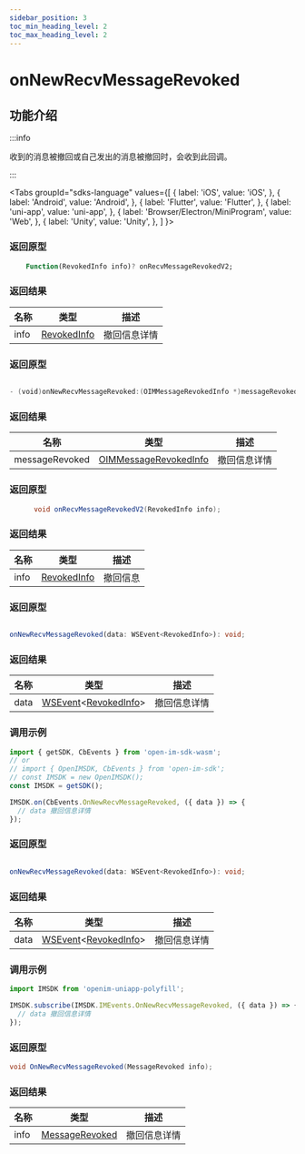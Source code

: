 ```yaml
---
sidebar_position: 3
toc_min_heading_level: 2
toc_max_heading_level: 2
---
```


# onNewRecvMessageRevoked

## 功能介绍

:::info

收到的消息被撤回或自己发出的消息被撤回时，会收到此回调。

:::

<Tabs
groupId="sdks-language"
values={[
{ label: 'iOS', value: 'iOS', },
{ label: 'Android', value: 'Android', },
{ label: 'Flutter', value: 'Flutter', },
{ label: 'uni-app', value: 'uni-app', },
{ label: 'Browser/Electron/MiniProgram', value: 'Web', },
{ label: 'Unity', value: 'Unity', },
]
}>

<TabItem value="Flutter">

### 返回原型

```dart showLineNumbers
    Function(RevokedInfo info)? onRecvMessageRevokedV2;
```

### 返回结果

| 名称 | 类型                                                   | 描述     |
| ---- | ------------------------------------------------------ | -------- |
| info | [RevokedInfo](docs/sdks/class/message/revokedInfo.mdx) | 撤回信息详情 |

</TabItem>

<TabItem value="iOS">

### 返回原型

```swift showLineNumbers

- (void)onNewRecvMessageRevoked:(OIMMessageRevokedInfo *)messageRevoked;

```

### 返回结果

| 名称           | 类型                                                             | 描述     |
| -------------- | ---------------------------------------------------------------- | -------- |
| messageRevoked | [OIMMessageRevokedInfo](docs/sdks/class/message/revokedInfo.mdx) | 撤回信息详情 |

</TabItem>

<TabItem value="Android">

### 返回原型

```java showLineNumbers
      void onRecvMessageRevokedV2(RevokedInfo info);
```

### 返回结果

| 名称 | 类型                                                   | 描述     |
| ---- | ------------------------------------------------------ | -------- |
| info | [RevokedInfo](docs/sdks/class/message/revokedInfo.mdx) | 撤回信息 |


</TabItem>

<TabItem value="Web">

### 返回原型

```ts showLineNumbers

onNewRecvMessageRevoked(data: WSEvent<RevokedInfo>): void;

```

### 返回结果

| 名称 | 类型                                                                                            | 描述         |
| ---- | ----------------------------------------------------------------------------------------------- | ------------ |
| data | [WSEvent](docs/sdks/class/response.mdx)<[RevokedInfo](docs/sdks/class/message/revokedInfo.mdx)> | 撤回信息详情 |

### 调用示例

```js showLineNumbers
import { getSDK, CbEvents } from 'open-im-sdk-wasm';
// or
// import { OpenIMSDK, CbEvents } from 'open-im-sdk';
// const IMSDK = new OpenIMSDK();
const IMSDK = getSDK();

IMSDK.on(CbEvents.OnNewRecvMessageRevoked, ({ data }) => {
  // data 撤回信息详情
});
```

</TabItem>

<TabItem value="uni-app">

### 返回原型

```ts showLineNumbers

onNewRecvMessageRevoked(data: WSEvent<RevokedInfo>): void;

```

### 返回结果

| 名称 | 类型                                                                                            | 描述         |
| ---- | ----------------------------------------------------------------------------------------------- | ------------ |
| data | [WSEvent](docs/sdks/class/response.mdx)<[RevokedInfo](docs/sdks/class/message/revokedInfo.mdx)> | 撤回信息详情 |

### 调用示例

```js showLineNumbers
import IMSDK from 'openim-uniapp-polyfill';

IMSDK.subscribe(IMSDK.IMEvents.OnNewRecvMessageRevoked, ({ data }) => {
  // data 撤回信息详情
});
```

</TabItem>

<TabItem value="Unity">

### 返回原型

```C# showLineNumbers
void OnNewRecvMessageRevoked(MessageRevoked info);
```

### 返回结果

| 名称 | 类型                                                   | 描述     |
| ---- | ------------------------------------------------------ | -------- |
| info | [MessageRevoked](docs/sdks/class/message/revokedInfo.mdx) | 撤回信息详情 |

</TabItem>
</Tabs>
